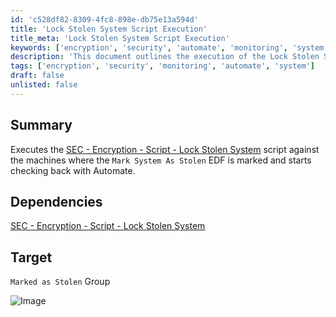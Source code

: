 ```yaml
---
id: 'c528df82-8309-4fc8-898e-db75e13a594d'
title: 'Lock Stolen System Script Execution'
title_meta: 'Lock Stolen System Script Execution'
keywords: ['encryption', 'security', 'automate', 'monitoring', 'system']
description: 'This document outlines the execution of the Lock Stolen System script against machines marked with the Mark System As Stolen EDF, along with the process of monitoring these systems through Automate.'
tags: ['encryption', 'security', 'monitoring', 'automate', 'system']
draft: false
unlisted: false
---
```

## Summary

Executes the [SEC - Encryption - Script - Lock Stolen System](https://proval.itglue.com/DOC-5078775-7798917) script against the machines where the `Mark System As Stolen` EDF is marked and starts checking back with Automate.

## Dependencies

[SEC - Encryption - Script - Lock Stolen System](https://proval.itglue.com/DOC-5078775-7798917)

## Target

`Marked as Stolen` Group

![Image](../../../static/img/EDF-Based-Stolen-Systems-Monitor/image_1.png)












